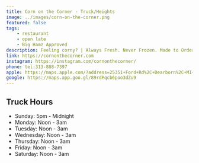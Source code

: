 ```yaml
---
title: Corn on the Corner - Truck/Heights
image: ../images/corn-on-the-corner.png
featured: false
tags:
    - restaurant
    - open late
    - Big Hamz Approved
description: Feeling corny? | Always Fresh. Never Frozen. Made to Order.
link: https://cornonthecorner.com
instagram: https://instagram.com/cornonthecorner/
phone: tel:313-888-7397
apple: https://maps.apple.com/?address=25351+Ford+Rd%2C+Dearborn%2C+MI+48128%2C+United+States&auid=377077367690697962&ll=42.3264511%2C-83.2870531&lsp=9902&q=Corn+On+The+Corner
google: https://maps.app.goo.gl/89rdPqcb6poo3dZu9
---
```


## Truck Hours

- Sunday: 5pm - Midnight 
- Monday: Noon - 3am
- Tuesday: Noon - 3am
- Wednesday: Noon - 3am
- Thursday: Noon - 3am
- Friday: Noon - 3am
- Saturday: Noon - 3am

